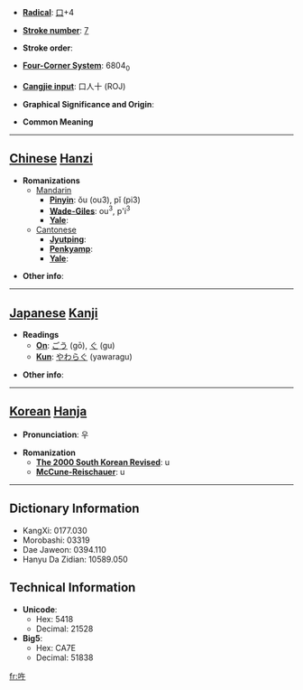 * '''[[Wiktionary:Chinese radical index| Radical]]''': [[Wiktionary:Chinese radical index 口|口]]+4

* '''[[Wiktionary:Chinese total strokes index|Stroke number]]''': [[Wiktionary:Chinese total strokes index 7|7]]

* '''Stroke order''': 

* '''[[Wiktionary:Chinese four corner index|Four-Corner System]]''': 6804<sub>0</sub>

* '''[[Wiktionary:Chinese Cangjie index|Cangjie input]]''': 口人十 (ROJ)

* '''Graphical Significance and Origin''': 

* '''Common Meaning'''

----

== [[Chinese]] [[Hanzi]] ==

* '''Romanizations'''
** [[Mandarin]]
*** '''[[Pinyin]]''': ǒu (ou3), pǐ (pi3)
*** '''[[Wade-Giles]]''': ou<sup>3</sup>, p'i<sup>3</sup>
*** '''[[Yale]]''': 
**[[Cantonese]]
***'''[[Jyutping]]''':
***'''[[Penkyamp]]''': 
***'''[[Yale]]''': 

* '''Other info''': 

----

== [[Japanese]] [[Kanji]] ==

* '''Readings'''
** '''[[On]]''': [[ごう]] (gō), [[ぐ]] (gu)
** '''[[Kun]]''': [[やわらぐ]] (yawaragu)

* '''Other info''':  

----

== [[Korean]] [[Hanja]] ==

* '''Pronunciation''': 우

* '''Romanization'''
** '''[[The 2000 South Korean Revised Romanization|The 2000 South Korean Revised]]''': u
** '''[[McCune-Reischauer]]''': u

----

== Dictionary Information ==

* KangXi: 0177.030
* Morobashi: 03319
* Dae Jaweon: 0394.110
* Hanyu Da Zidian: 10589.050

== Technical Information ==

* '''Unicode''':
** Hex: 5418
** Decimal: 21528
* '''Big5''':
** Hex: CA7E
** Decimal: 51838

[[fr:吘]]